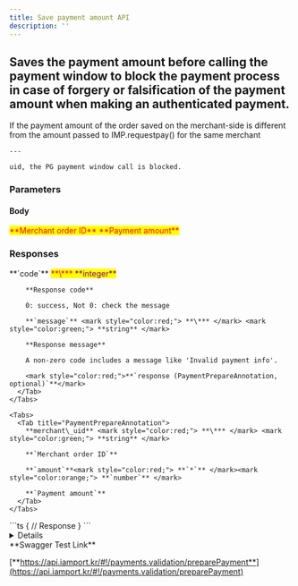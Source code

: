 ```yaml
---
title: Save payment amount API
description: ''
---
```



## Saves the payment amount before calling the payment window to block the payment process in case of forgery or falsification of the payment amount when making an authenticated payment.

<Swagger method="post" path="/payments/prepare" baseUrl="https://api.iamport.kr" summary="Saves the payment amount before calling the payment window.">
  <SwaggerDescription>
    If the payment amount of the order saved on the merchant-side is different from the amount passed to IMP.requestpay() for the same merchant

    ---

    uid, the PG payment window call is blocked.
  </SwaggerDescription>

  ### Parameters

  #### Body

  <SwaggerParameter name="merchant_uid" type="String" required="true">
    <mark style="color:red;">
      **Merchant order ID**
    </mark>
  </SwaggerParameter>

  <SwaggerParameter name="amount" type="double" required="true">
    <mark style="color:red;">
      **Payment amount**
    </mark>
  </SwaggerParameter>

  ### Responses

  <SwaggerResponse status="200: OK" description="Success">
    <Tabs>
      <Tab title="PaymentPrepareResponse">
        **`code`** <mark style="color:red;"> **\*** </mark> <mark style="color:purple;"> **integer** </mark>

        **Response code**

        0: success, Not 0: check the message

        **`message`** <mark style="color:red;"> **\*** </mark> <mark style="color:green;"> **string** </mark>

        **Response message**

        A non-zero code includes a message like 'Invalid payment info'.

        <mark style="color:red;">**`response (PaymentPrepareAnnotation, optional)`**</mark>
      </Tab>
    </Tabs>

    <Tabs>
      <Tab title="PaymentPrepareAnnotation">
        **merchant\_uid** <mark style="color:red;"> **\*** </mark> <mark style="color:green;"> **string** </mark>

        **`Merchant order ID`**

        **`amount`**<mark style="color:red;"> **`*`** </mark><mark style="color:orange;"> **`number`** </mark>

        **`Payment amount`**
      </Tab>
    </Tabs>
  </SwaggerResponse>

  <SwaggerResponse status="401: Unauthorized" description="Missing or invalid access token">
    ```ts
    {
      // Response
    }
    ```
  </SwaggerResponse>
</Swagger>

<Details>
  <p slot="summary">Response Model Schema</p>

  ```json
  {
    "code": 0,
    "message": "string",
    "response": {
      "merchant_uid": "string",
      "amount": 0
    }
  }
  ```
</Details>

<Hint style="success">
  **Swagger Test Link**

  [**https://api.iamport.kr/#!/payments.validation/preparePayment**](https://api.iamport.kr/#!/payments.validation/preparePayment)
</Hint>
